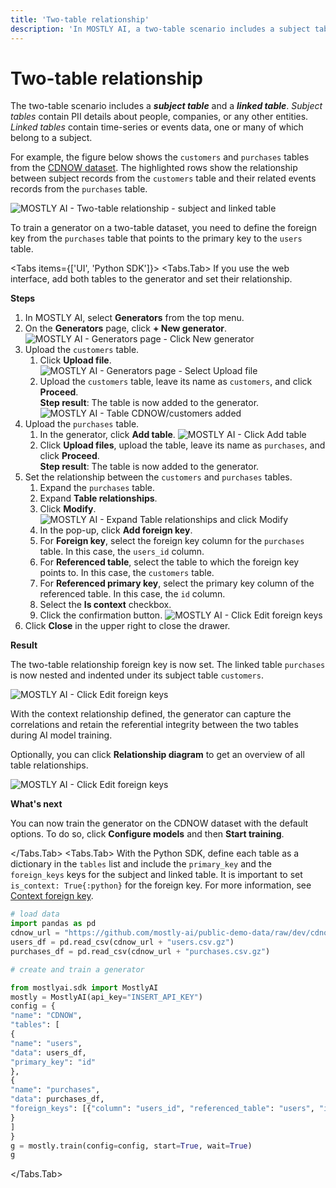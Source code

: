 ```yaml
---
title: 'Two-table relationship'
description: 'In MOSTLY AI, a two-table scenario includes a subject table and a linked table that have a context relationship.'
---
```



# Two-table relationship

The two-table scenario includes a **_subject table_** and a **_linked table_**. _Subject tables_ contain PII details about people, companies, or any other entities. _Linked tables_ contain time-series or events data, one or many of which belong to a subject.

For example, the figure below shows the `customers` and `purchases` tables from the [CDNOW dataset](/datasets#cdnow-dataset). The highlighted rows show the relationship between subject records from the `customers` table and their related events records from the `purchases` table.

<Image src="/docimages/generators/set-table-relationships/two-table.webp" alt="MOSTLY AI - Two-table relationship - subject and linked table" width={900} height={300} />

To train a generator on a two-table dataset, you need to define the foreign key from the `purchases` table that points to the primary key to the `users` table.

<Tabs items={['UI', 'Python SDK']}>
<Tabs.Tab>
If you use the web interface, add both tables to the generator and set their relationship.

**Steps**

1. In MOSTLY AI, select **Generators** from the top menu.
2. On the **Generators** page, click **+ New generator**.
   <Image src="/docimages/generators/train/01-click-new-generator.webp" alt="MOSTLY AI - Generators page - Click New generator" width={800} height={300} />
3. Upload the `customers` table.
   1. Click **Upload file**.
      <Image src="/docimages/generators/train/02-select-upload-file.webp" alt="MOSTLY AI - Generators page - Select Upload file" width={800} height={300} />
   2. Upload the `customers` table, leave its name as `customers`, and click **Proceed**.<br />
      **Step result**: The table is now added to the generator.
      <Image src="/docimages/generators/set-table-relationships/table-rel-01-customers-added.webp" alt="MOSTLY AI - Table CDNOW/customers added" width={800} height={300} />
4. Upload the `purchases` table.
   1. In the generator, click **Add table**.
      <Image src="/docimages/generators/set-table-relationships/table-rel-02-click-add-table.webp" alt="MOSTLY AI - Click Add table" width={800} height={300} />
   2. Click **Upload files**, upload the table, leave its name as `purchases`, and click **Proceed**.<br />
      **Step result**: The table is now added to the generator.
5. Set the relationship between the `customers` and `purchases` tables.
   1. Expand the `purchases` table.
   2. Expand **Table relationships**.
   3. Click **Modify**.
      <Image src="/docimages/generators/set-table-relationships/table-rel-03-expand-table-relationships-click-modify.webp" alt="MOSTLY AI - Expand Table relationships and click Modify" width={800} height={300} />
   4. In the pop-up, click **Add foreign key**.
   5. For **Foreign key**, select the foreign key column for the `purchases` table. In this case, the `users_id` column.
   6. For **Referenced table**, select the table to which the foreign key points to. In this case, the `customers` table.
   7. For **Referenced primary key**, select the primary key column of the referenced table. In this case, the `id` column.
   8. Select the **Is context** checkbox.
   9. Click the confirmation button.
      <Image src="/docimages/generators/set-table-relationships/table-rel-04-configure-foreign-key.webp" alt="MOSTLY AI - Click Edit foreign keys" width={800} height={300} />
6. Click **Close** in the upper right to close the drawer.

**Result**

The two-table relationship foreign key is now set. The linked table `purchases` is now nested and indented under its subject table `customers`.

<Image src="/docimages/generators/set-table-relationships/table-rel-05-two-table-foreign-key-set.webp" alt="MOSTLY AI - Click Edit foreign keys" width={800} height={300} />

With the context relationship defined, the generator can capture the correlations and retain the referential integrity between the two tables during AI model training.

Optionally, you can click **Relationship diagram** to get an overview of all table relationships.

<Image src="/docimages/generators/set-table-relationships/table-rel-06-relationship-diagram-two-table.webp" alt="MOSTLY AI - Click Edit foreign keys" width={800} height={300} />

**What's next**

You can now train the generator on the CDNOW dataset with the default options. To do so, click **Configure models** and then **Start training**.

</Tabs.Tab>
<Tabs.Tab>
With the Python SDK, define each table as a dictionary in the `tables` list and include the `primary_key` and the `foreign_keys` keys for the subject and linked table. It is important to set `is_context: True{:python}` for the foreign key. For more information, see [Context foreign key](../set-table-relationships#context-foreign-key).
```python filename="python" copy {15,20}
# load data
import pandas as pd
cdnow_url = "https://github.com/mostly-ai/public-demo-data/raw/dev/cdnow/"
users_df = pd.read_csv(cdnow_url + "users.csv.gz")
purchases_df = pd.read_csv(cdnow_url + "purchases.csv.gz")

# create and train a generator

from mostlyai.sdk import MostlyAI
mostly = MostlyAI(api_key="INSERT_API_KEY")
config = {
"name": "CDNOW",
"tables": [
{
"name": "users",
"data": users_df,
"primary_key": "id"
},
{
"name": "purchases",
"data": purchases_df,
"foreign_keys": [{"column": "users_id", "referenced_table": "users", "is_context": True}]
}
]
}
g = mostly.train(config=config, start=True, wait=True)
g

```
</Tabs.Tab>
</Tabs>
```

